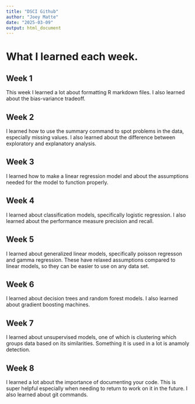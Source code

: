 ```yaml
---
title: "DSCI Github"
author: "Joey Matte"
date: "2025-03-09"
output: html_document
---
```

# What I learned each week.

## Week 1
This week I learned a lot about formatting R markdown files. I also learned about the bias-variance tradeoff.

## Week 2
I learned how to use the summary command to spot problems in the data, especially missing values. I also learned about the difference between exploratory and explanatory analysis.

## Week 3
I learned how to make a linear regression model and about the assumptions needed for the model to function properly.

## Week 4
I learned about classification models, specifically logistic regression. I also learned about the performance measure precision and recall.

## Week 5
I learned about generalized linear models, specifically poisson regresson and gamma regression. These have relaxed assumptions compared to linear models, so they can be easier to use on any data set.

## Week 6
I learned about decision trees and random forest models. I also learned about gradient boosting machines.

## Week 7
I learned about unsupervised models, one of which is clustering which groups data based on its similarities. Something it is used in a lot is anamoly detection.

## Week 8
I learned a lot about the importance of documenting your code. This is super helpful especially when needing to return to work on it in the future. I also learned about git commands.

